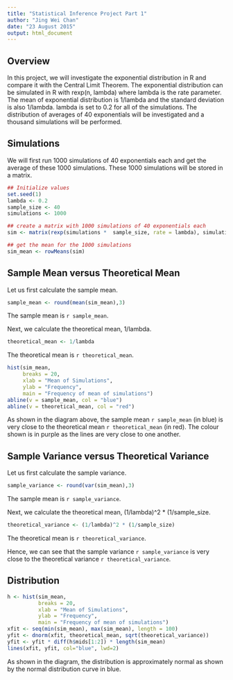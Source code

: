 ```yaml
---
title: "Statistical Inference Project Part 1"
author: "Jing Wei Chan"
date: "23 August 2015"
output: html_document
---
```


## Overview

In this project, we will investigate the exponential distribution in R and compare it with the Central Limit Theorem. The exponential distribution can be simulated in R with rexp(n, lambda) where lambda is the rate parameter. The mean of exponential distribution is 1/lambda and the standard deviation is also 1/lambda. lambda is set to 0.2 for all of the simulations. The distribution of averages of 40 exponentials will be investigated and a thousand simulations will be performed.

## Simulations

We will first run 1000 simulations of 40 exponentials each and get the average of these 1000 simulations. These 1000 simulations will be stored in a matrix.

```r
## Initialize values
set.seed(1)
lambda <- 0.2
sample_size <- 40
simulations <- 1000

## create a matrix with 1000 simulations of 40 exponentials each
sim <- matrix(rexp(simulations *  sample_size, rate = lambda), simulations)

## get the mean for the 1000 simulations
sim_mean <- rowMeans(sim)
```

## Sample Mean versus Theoretical Mean

Let us first calculate the sample mean.

```r
sample_mean <- round(mean(sim_mean),3)
```

The sample mean is `r sample_mean`.

Next, we calculate the theoretical mean, 1/lambda.

```r
theoretical_mean <- 1/lambda
```

The theoretical mean is `r theoretical_mean`.

```r
hist(sim_mean,
     breaks = 20,
     xlab = "Mean of Simulations", 
     ylab = "Frequency",
     main = "Frequency of mean of simulations")
abline(v = sample_mean, col = "blue")
abline(v = theoretical_mean, col = "red")
```

As shown in the diagram above, the sample mean `r sample_mean` (in blue) is very close to the theoretical mean `r theoretical_mean` (in red). The colour shown is in purple as the lines are very close to one another.

## Sample Variance versus Theoretical Variance

Let us first calculate the sample variance.

```r
sample_variance <- round(var(sim_mean),3)
```

The sample mean is `r sample_variance`.

Next, we calculate the theoretical mean, (1/lambda)^2 * (1/sample_size.

```r
theoretical_variance <- (1/lambda)^2 * (1/sample_size)
```

The theoretical mean is `r theoretical_variance`.

Hence, we can see that the sample variance `r sample_variance` is very close to the theoretical variance `r theoretical_variance`.

## Distribution

```r
h <- hist(sim_mean,
          breaks = 20,
          xlab = "Mean of Simulations", 
          ylab = "Frequency",
          main = "Frequency of mean of simulations")
xfit <- seq(min(sim_mean), max(sim_mean), length = 100)
yfit <- dnorm(xfit, theoretical_mean, sqrt(theoretical_variance))
yfit <- yfit * diff(h$mids[1:2]) * length(sim_mean) 
lines(xfit, yfit, col="blue", lwd=2)
```

As shown in the diagram, the distribution is approximately normal as shown by the normal distribution curve in blue.

